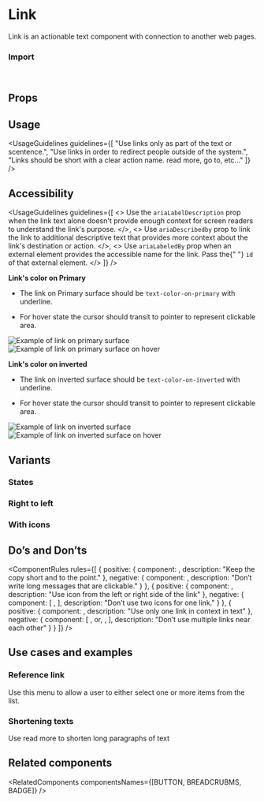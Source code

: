 
<Meta of={LinkStories} />

# Link

Link is an actionable text component with connection to another web pages.

<Canvas of={LinkStories.Overview} />

### Import

```js
import { Link } from "@vibe/core";
```

## Props

<PropsTable />

## Usage

<UsageGuidelines
  guidelines={[
    "Use links only as part of the text or scentence.",
    "Use links in order to redirect people outside of the system.",
    "Links should be short with a clear action name. read more, go to, etc..."
  ]}
/>

<TipButton />

## Accessibility

<UsageGuidelines
  guidelines={[
    <>
      Use the <code>ariaLabelDescription</code> prop when the link text alone doesn't provide enough context for screen
      readers to understand the link's purpose.
    </>,
    <>
      Use <code>ariaDescribedby</code> prop to link the link to additional descriptive text that provides more context
      about the link's destination or action.
    </>,
    <>
      Use <code>ariaLabeledBy</code> prop when an external element provides the accessible name for the link. Pass the{" "}
      <code>id</code> of that external element.
    </>
  ]}
/>

**Link's color on Primary**

- The link on Primary surface should be `text-color-on-primary` with underline.

- For hover state the cursor should transit to pointer to represent clickable area.

<Example>
  <img src={tipseen1} alt="Example of link on primary surface" />
  <img src={tipseen2} alt="Example of link on primary surface on hover" />
</Example>

**Link's color on inverted**

- The link on inverted surface should be `text-color-on-inverted` with underline.

- For hover state the cursor should transit to pointer to represent clickable area.

<Example>
  <img src={tipseen3} alt="Example of link on inverted surface" />
  <img src={tipseen4} alt="Example of link on inverted surface on hover" />
</Example>

## Variants

### States

<Canvas of={LinkStories.States} />

### Right to left

<Canvas of={LinkStories.RightToLeft} />

### With icons

<Canvas of={LinkStories.WithIcons} />

## Do’s and Don’ts

<ComponentRules
  rules={[
    {
      positive: {
        component: <Link text="Read more" href="https://www.monday.com" />,
        description: "Keep the copy short and to the point."
      },
      negative: {
        component: <Link text="Go to this url and read all about it" href="https://www.monday.com" />,
        description: "Don’t write long messages that are clickable."
      }
    },
    {
      positive: {
        component: <Link text="Read more" iconPosition="start" href="https://www.monday.com" icon={ExternalPage} />,
        description: "Use icon from the left or right side of the link"
      },
      negative: {
        component: [
          <Link icon={Gallery} iconPosition="end" />,
          <Link icon={ExternalPage} text="Read more" iconPosition="end" />
        ],
        description: "Don’t use two icons for one link."
      }
    },
    {
      positive: {
        component: <Link text="Read more" href="https://www.monday.com" />,
        description: "Use only one link in context in text"
      },
      negative: {
        component: [
          <Link text="Read this" href="https://www.monday.com" />,
          <span class="monday-storybook-link_text">or</span>,
          <Link text="this" href="https://www.monday.com" />,
          <Link text="Nice article" href="https://www.monday.com" />
        ],
        description: "Don’t use multiple links near each other"
      }
    }
  ]}
/>

## Use cases and examples

### Reference link

Use this menu to allow a user to either select one or more items from the list.

<Canvas of={LinkStories.ReferenceLink} />

### Shortening texts

Use read more to shorten long paragraphs of text

<Canvas of={LinkStories.ShorteningTexts} />

## Related components

<RelatedComponents componentsNames={[BUTTON, BREADCRUBMS, BADGE]} />
